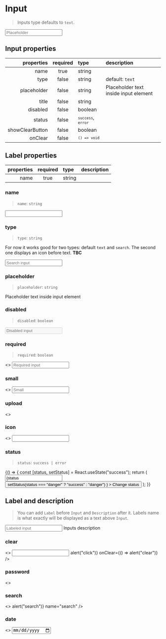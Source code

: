 
<Meta title="Forms/Input" component={Input} />

# Input

> Inputs type defaults to `text`.

<Canvas>
  <Story name="input">
    <Input name="input" placeholder="Placeholder" title="Title" />
  </Story>
</Canvas>

## Input properties

|      properties | required | type                                         | description                           |
| --------------: | :------: | :------------------------------------------- | :------------------------------------ |
|            name |   true   | string                                       |                                       |
|            type |  false   | string                                       | default: `text`                       |
|     placeholder |  false   | string                                       | Placeholder text inside input element |
|           title |  false   | string                                       |                                       |
|        disabled |  false   | boolean                                      |                                       |
|          status |  false   | <code>`success`</code>, <code>`error`</code> |                                       |
| showClearButton |  false   | boolean                                      |                                       |
|         onClear |  false   | <code>`() => void`</code>                    |                                       |

## Label properties

| properties | required | type   | description |
| ---------: | :------: | :----- | :---------- |
|       name |   true   | string |             |

### name

> `name`: `string`

<Canvas>
  <Story name="name">
    <Input name="Thats my name" title="That's my title" />
  </Story>
</Canvas>

### type

> `type`: `string`

For now it works good for two types: default `text` and `search`. The second one displays an icon before text. **TBC**

<Canvas>
  <Story name="type">
    <Input
      name="search-input"
      placeholder="Search input"
      type="search"
      title="Search input"
    />
  </Story>
</Canvas>

### placeholder

> `placeholder`: `string`

Placeholder text inside input element

### disabled

> `disabled`: `boolean`

<Canvas>
  <Story name="disabled">
    <Input name="disabled-input" placeholder="Disabled input" disabled />
  </Story>
</Canvas>

### required

> `required`: `boolean`

<Canvas>
  <Story name="required">
    <>
      <Label name="Label" htmlFor="required-id" required />
      <Input
        name="required-input"
        id="required-id"
        placeholder="Required input"
      />
    </>
  </Story>
</Canvas>

### small

<Canvas>
  <Story name="small">
    <>
      <Label name="Label" htmlFor="small-id" required />
      <Input name="required-input" id="small-id" placeholder="Small" small />
    </>
  </Story>
</Canvas>

### upload

<Canvas>
  <Story name="upload">
    <>
      <Upload name="upload" placeholder="Select a file to upload" />
    </>
  </Story>
</Canvas>

### icon

<Canvas>
  <Story name="icon">
    <>
      <Label name="Label" htmlFor="icon-id" required />
      <Input name="required-input" id="icon-id" placeholder="" icon="sidebar" />
    </>
  </Story>
</Canvas>

### status

> `status`: `success | error`

<Canvas>
  <Story name="status">
    {() => {
      const [status, setStatus] = React.useState("success");
      return (
        <GnuiContainer>
          <GnuiContainer>
            <Input
              name="validation-input"
              value={status === "success" ? "Success!" : "Error!"}
              readOnly
              status={status}
            />
          </GnuiContainer>
          <Spacer height="2rem" />
          <GnuiContainer>
            <Button
              size="small"
              color={status === "error" ? "danger" : "success"}
              onClick={() =>
                setStatus(status === "danger" ? "success" : "danger")
              }
            >
              Change status
            </Button>
          </GnuiContainer>
        </GnuiContainer>
      );
    }}
  </Story>
</Canvas>

## Label and description

> You can add `Label` before `Input` and `Description` after it. Labels name is what exactly will be displayed as a text above `Input`.

<Canvas>
  <Story name="label & description">
    <GnuiContainer>
      <Label name="Label" htmlFor="description-id" />
      <Input
        name="labeled-input"
        id="description-id"
        placeholder="Labeled input"
      />
      <Description>Inputs description</Description>
    </GnuiContainer>
  </Story>
</Canvas>

### clear

<Canvas>
  <Story name="clear">
    <>
      <Label name="Label" htmlFor="clear-id" required />
      <Input
        name="required-input"
        id="clear-id"
        placeholder=""
        icon="sidebar"
        name="testName"
        showClearButton
        onClick={() => alert("click")}
        onClear={() => alert("clear")}
      />
    </>
  </Story>
</Canvas>

### password

<Canvas>
  <Story name="password">
    <>
      <InputPassword
        name="required-input"
        id="password"
        name="password"
        value="password123"
      />
    </>
  </Story>
</Canvas>

### search

<Canvas>
  <Story name="search">
    <>
      <InputSearch
        placeholder="Search"
        onSearch={() => alert("search")}
        name="search"
      />
    </>
  </Story>
</Canvas>

### date

<Canvas>
  <Story name="date">
    <>
      <Label name="Date" htmlFor="date-id" required />
      <Input type="date" value={""} placeholder="MM/DD/YYYY" />
    </>
  </Story>
</Canvas>
